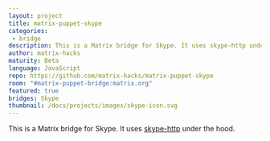 ```yaml
---
layout: project
title: matrix-puppet-skype
categories: 
 - bridge
description: This is a Matrix bridge for Skype. It uses skype-http under the hood.
author: matrix-hacks
maturity: Beta
language: JavaScript
repo: https://github.com/matrix-hacks/matrix-puppet-skype
room: "#matrix-puppet-bridge:matrix.org"
featured: true
bridges: Skype
thumbnail: /docs/projects/images/skype-icon.svg
---
```


This is a Matrix bridge for Skype. It uses [skype-http](https://github.com/ocilo/skype-http) under the hood.
